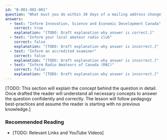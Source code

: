 ```yaml
---
id: "B-001-002-001"
question: "What must you do within 30 days of a mailing address change?"
answers:
  - text: "Inform Innovation, Science and Economic Development Canada"
    correct: true
    explanation: "[TODO: Draft explanation why answer is correct.]"
  - text: "Inform your local amateur radio club"
    correct: false
    explanation: "[TODO: Draft explanation why answer is incorrect.]"
  - text: "Inform an accredited examiner"
    correct: false
    explanation: "[TODO: Draft explanation why answer is incorrect.]"
  - text: "Inform Radio Amateurs of Canada (RAC)"
    correct: false
    explanation: "[TODO: Draft explanation why answer is incorrect.]"
---
```


[TODO: This section will explain the concept behind the question in detail. Once drafted the reader will understand all necessary concepts to answer the question confidently and correctly. The lesson will follow pedagogy best-practices and assume the reader is starting with no previous knowledge.]

### Recommended Reading

- [TODO: Relevant Links and YouTube Videos]
